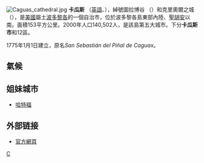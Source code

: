 [[File:Caguas_cathedral.jpg|thumb]]
{{coord|18|27|30|N|65|25|00|W|display=title}}
'''卡瓜斯''' （[[英語|英語]]、{{lang-es|Caguas}}），綽號圖拉博谷 （{{lang|es|El Valle del Turabo}}）和克里奧爾之城（{{lang|es|''La Ciudad Criolla''}}），是[[美國|美國]]屬土[[波多黎各|波多黎各]]的一個自治市，位於波多黎各島東部內陸、[[聖胡安|聖胡安]]以南。面積153平方公里。2000年人口140,502人，是該島第五大城市。下分'''卡瓜斯市'''和12區。

1775年1月1日建立，原名''San Sebastián del Piñal de Caguax''。
== 氣候 ==
{{Weather_box
|metric first= Yes
|single line = Yes
|open        = Yes
|location = 卡瓜斯(Average and Records: 1948-2010)
|temperature colour = 

<!--High Temperatures-->
|Jan high F = 79.3    |Jan record high F = 92
|Feb high F = 80.9    |Feb record high F = 93
|Mar high F = 86.4    |Mar record high F = 95
|Apr high F = 88.1    |Apr record high F = 95
|May high F = 89.4    |May record high F = 97
|Jun high F = 90.5    |Jun record high F = 99
|Jul high F = 90.7    |Jul record high F = 99
|Aug high F = 91.1    |Aug record high F = 98
|Sep high F = 91.0    |Sep record high F = 101
|Oct high F = 90.0    |Oct record high F = 99
|Nov high F = 87.4    |Nov record high F = 95
|Dec high F = 84.9    |Dec record high F = 95
|year high F = 87.5   |year record high F = 101

<!--Mean daily temperature-->
|Jan mean F = 70.9
|Feb mean F = 71.1
|Mar mean F = 74.3
|Apr mean F = 77.1
|May mean F = 79.6
|Jun mean F = 81.4
|Jul mean F = 82.7
|Aug mean F = 82.5
|Sep mean F = 82.8
|Oct mean F = 81.6
|Nov mean F = 78.1
|Dec mean F = 75.4
|year mean F = 78.1

<!--Low Temperatures-->
|Jan low F = 62.5     |Jan record low F = 50
|Feb low F = 61.1     |Feb record low F = 50
|Mar low F = 62.3     |Mar record low F = 49
|Apr low F = 66.0     |Apr record low F = 56
|May low F = 69.8     |May record low F = 62
|Jun low F = 72.4     |Jun record low F = 65
|Jul low F = 74.7     |Jul record low F = 66
|Aug low F = 74.0     |Aug record low F = 67
|Sep low F = 74.7     |Sep record low F = 66
|Oct low F = 73.2     |Oct record low F = 64
|Nov low F = 68.7     |Nov record low F = 59
|Dec low F = 65.8     |Dec record low F = 57
|year low F = 68.8    |year record low F = 49

<!-- Rainfall -->
|Jan rain inch =  3.05
|Feb rain inch =  2.68
|Mar rain inch =  1.39
|Apr rain inch =  4.32
|May rain inch =  10.46
|Jun rain inch =  4.22
|Jul rain inch =  3.46
|Aug rain inch =  5.03
|Sep rain inch =  9.74
|Oct rain inch =  7.12
|Nov rain inch =  7.87
|Dec rain inch =  4.20
|year rain inch = 59.52

<!--Average number of rainy days-->
|unit rain days= 0.10
|Jan rain days =  9
|Feb rain days =  7
|Mar rain days =  6
|Apr rain days =  12
|May rain days =  18
|Jun rain days =  11
|Jul rain days =  8
|Aug rain days =  10
|Sep rain days = 14
|Oct rain days = 10
|Nov rain days =  18
|Dec rain days =  9
|year rain days = 100

<!-- Snowfall -->
|Jan snow inch =  0
|Feb snow inch =  0
|Mar snow inch =  0
|Apr snow inch =  0
|May snow inch =  0
|Jun snow inch =  0
|Jul snow inch =  0
|Aug snow inch =  0
|Sep snow inch =  0
|Oct snow inch =  0
|Nov snow inch =  0
|Dec snow inch =  0
|year snow inch = 0

<!--Average number of snowy days-->
|unit snow days= 1.00
|Jan snow days =  0
|Feb snow days =  0
|Mar snow days =  0
|Apr snow days =  0
|May snow days =  0
|Jun snow days =  0
|Jul snow days =  0
|Aug snow days =  0
|Sep snow days =  0
|Oct snow days =  0
|Nov snow days =  0
|Dec snow days =  0
|year snow days = 0
|source 1 = '''Southeast Regional Climate Center''' <ref name=SRCC>{{cite web |url= http://www.sercc.com/cgi-bin/sercc/cliMAIN.pl?pr0158 |title= CAGUAS, PUERTO RICO |publisher= '''[[University_of_North_Carolina_at_Chapel_Hill|The University of North Carolina]] (Chapel Hill campus)''' |accessdate= 26 October 2011 |archive-date= 2013-08-08 |archive-url= https://web.archive.org/web/20130808092914/http://www.sercc.com/cgi-bin/sercc/cliMAIN.pl?pr0158 |dead-url= yes }}</ref>
}}

==姐妹城市==
* {{USA}}[[哈特福|哈特福]]

==外部链接==
* [http://www.caguas.gov.pr/ 官方網頁]{{Wayback|url=http://www.caguas.gov.pr/ |date=20080724102750 }}
{{波多黎各自由邦}}
[[Category:波多黎各城市|C]]